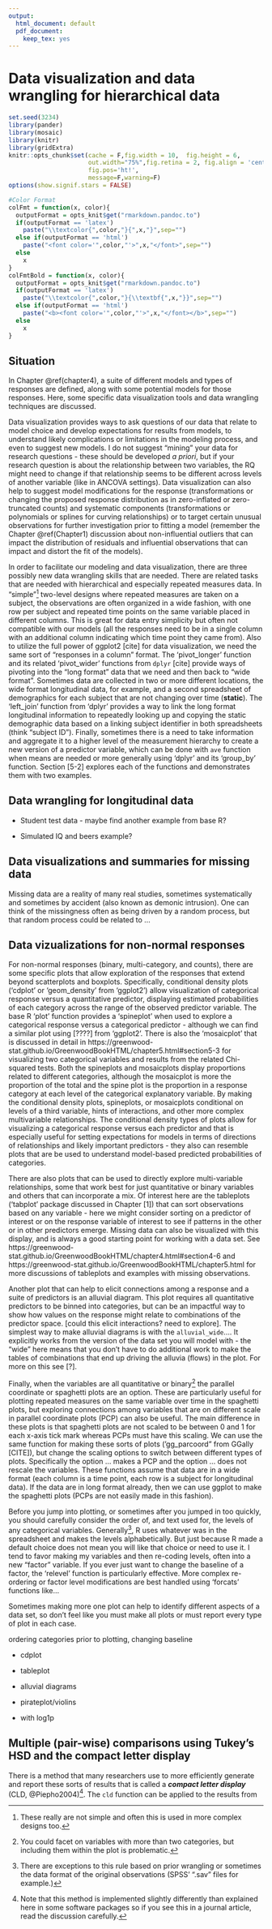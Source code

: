 ```yaml
---
output:
  html_document: default
  pdf_document:
    keep_tex: yes
---
```


# Data visualization and data wrangling for hierarchical data {#chapter5}

```r
set.seed(3234)
library(pander)
library(mosaic)
library(knitr)
library(gridExtra)
knitr::opts_chunk$set(cache = F,fig.width = 10,  fig.height = 6,
                      out.width="75%",fig.retina = 2, fig.align = 'center',
                      fig.pos='ht!',
                      message=F,warning=F)
options(show.signif.stars = FALSE)
```


```r
#Color Format
colFmt = function(x, color){
  outputFormat = opts_knit$get("rmarkdown.pandoc.to")
  if(outputFormat == 'latex')
    paste("\\textcolor{",color,"}{",x,"}",sep="")
  else if(outputFormat == 'html')
    paste("<font color='",color,"'>",x,"</font>",sep="")
  else
    x
}
colFmtBold = function(x, color){
  outputFormat = opts_knit$get("rmarkdown.pandoc.to")
  if(outputFormat == 'latex')
    paste("\\textcolor{",color,"}{\\textbf{",x,"}}",sep="")
  else if(outputFormat == 'html')
    paste("<b><font color='",color,"'>",x,"</font></b>",sep="")
  else
    x
}
```

## Situation {#section5-1}

In Chapter \@ref(chapter4), a suite of different models and types of responses are defined, along with some potential models for those responses. Here, some specific data visualization tools and data wrangling techniques are discussed. 

Data visualization provides ways to ask questions of our data that relate to model choice and develop expectations for results from models, to understand likely complications or limitations in the modeling process, and even to suggest new models. I do not suggest "mining" your data for research questions - these should be developed _a priori_, but if your research question is about the relationship between two variables, the RQ might need to change if that relationship seems to be different across levels of another variable (like in ANCOVA settings). Data visualization can also help to suggest model modifications for the response (transformations or changing the proposed response distribution as in zero-inflated or zero-truncated counts) and systematic components (transformations or polynomials or splines for curving relationships) or to target certain unusual observations for further investigation prior to fitting a model (remember the Chapter \@ref(Chapter1) discussion about non-influential outliers that can impact the distribution of residuals and influential observations that can impact and distort the fit of the models).  

In order to facilitate our modeling and data visualization, there are three possibly new data wrangling skills that are needed. There are related tasks that are needed with hierarchical and especially repeated measures data. In "simple"^[These really are not simple and often this is used in more complex designs too.] two-level designs where repeated measures are taken on a subject, the observations are often organized in a wide fashion, with one row per subject and repeated time points on the same variable placed in different columns. This is great for data entry simplicity but often not compatible with our models (all the responses need to be in a single column with an additional column indicating which time point they came from). Also to utilize the full power of ggplot2 [cite] for data visualization, we need the same sort of "responses in a column" format. The 'pivot_longer' function and its related 'pivot_wider' functions from `dplyr` [cite] provide ways of pivoting into the "long format" data that we need and then back to "wide format". Sometimes data are collected in two or more different locations, the wide format longitudinal data, for example, and a second spreadsheet of demographics for each subject that are not changing over time (**static**). The 'left_join' function from 'dplyr' provides a way to link the long format longitudinal information to repeatedly looking up and copying the static demographic data based on a linking subject identifier in both spreadsheets (think "subject ID"). Finally, sometimes there is a need to take information and aggregate it to a higher level of the measurement hierarchy to create a new version of a predictor variable, which can be done with `ave` function when means are needed or more generally using 'dplyr' and its 'group\_by' function. Section [5-2] explores each of the functions and demonstrates them with two examples.


## Data wrangling for longitudinal data {#section5-2}


* Student test data - maybe find another example from base R?


* Simulated IQ and beers example?


## Data visualizations and summaries for missing data {#section5-3}

Missing data are a reality of many real studies, sometimes systematically and sometimes by accident (also known as demonic intrusion). One can think of the missingness often as being driven by a random process, but that random process could be related to ...



## Data vizualizations for non-normal responses {#section5-4}

For non-normal responses (binary, multi-category, and counts), there are some specific plots that allow exploration of the responses that extend beyond scatterplots and boxplots. Specifically, conditional density plots ('cdplot' or 'geom_density' from 'ggplot2') allow visualization of categorical response versus a quantitative predictor, displaying estimated probabilities of each category across the range of the observed predictor variable. The base R 'plot' function provides a 'spineplot' when used to explore a categorical response versus a categorical predictor - although we can find a similar plot using [????] from 'ggplot2'. There is also the 'mosaicplot' that is discussed in detail in https://greenwood-stat.github.io/GreenwoodBookHTML/chapter5.html#section5-3 for visualizing two categorical variables and results from the related Chi-squared tests. Both the spineplots and mosaicplots display proportions related to different categories, although the mosaicplot is more the proportion of the total and the spine plot is the proportion in a response category at each level of the categorical explanatory variable. By making the conditional density plots, spineplots, or mosaicplots conditional on levels of a third variable, hints of interactions, and other more complex multivariable relationships. The conditional density types of plots allow for visualizing a categorical response versus each predictor and that is especially useful for setting expectations for models in terms of directions of relationships and likely important predictors - they also can resemble plots that are be used to understand model-based predicted probabilities of categories. 


There are also plots that can be used to directly explore multi-variable relationships, some that work best for just quantitative or binary variables and others that can incorporate a mix. Of interest here are the tableplots ('tabplot' package discussed in Chapter [1]) that can sort observations based on any variable - here we might consider sorting on a predictor of interest or on the response variable of interest to see if patterns in the other or in other predictors emerge. Missing data can also be visualized with this display, and is always a good starting point for working with a data set. See https://greenwood-stat.github.io/GreenwoodBookHTML/chapter4.html#section4-6 and https://greenwood-stat.github.io/GreenwoodBookHTML/chapter5.html for more discussions of tableplots and examples with missing observations. 

Another plot that can help to elicit connections among a response and a suite of predictors is an alluvial diagram. This plot requires all quantitative predictors to be binned into categories, but can be an impactful way to show how values on the response might relate to combinations of the predictor space. [could this elicit interactions? need to explore]. The simplest way to make alluvial diagrams is with the `alluvial_wide`.... It explicitly works from the version of the data set you will model with - the "wide" here means that you don't have to do additional work to make the tables of combinations that end up driving the alluvia (flows) in the plot. For more on this see [?].

Finally, when the variables are all quantitative or binary^[You could facet on variables with more than two categories, but including them within the plot is problematic.] the parallel coordinate or spaghetti plots are an option. These are particularly useful for plotting repeated measures on the same variable over time in the spaghetti plots, but exploring connections among variables that are on different scale in parallel coordinate plots (PCP) can also be useful. The main difference in these plots is that spaghetti plots are not scaled to be between 0 and 1 for each x-axis tick mark whereas PCPs must have this scaling. We can use the same function for making these sorts of plots ('gg_parcoord" from GGally [CITE]), but change the scaling options to switch between different types of plots. Specifically the option ... makes a PCP and the option ... does not rescale the variables. These functions assume that data are in a wide format (each column is a time point, each row is a subject for longitudinal data). If the data are in long format already, then we can use ggplot to make the spaghetti plots (PCPs are not easily made in this fashion).

Before you jump into plotting, or sometimes after you jumped in too quickly, you should carefully consider the order of, and text used for, the levels of any categorical variables. Generally^[There are exceptions to this rule based on prior wrangling or sometimes the data format of the original observations (SPSS' ".sav" files for example.)], R uses whatever was in the spreadsheet and makes the levels alphabetically. But just because R made a default choice does not mean you will like that choice or need to use it. I tend to favor making my variables and then re-coding levels, often into a new "factor" variable. If you ever just want to change the baseline of a factor, the 'relevel' function is particularly effective. More complex re-ordering or factor level modifications are best handled using 'forcats' functions like...











Sometimes making more one plot can help to identify different aspects of a data set, so don't feel like you must make all plots or must report every type of plot in each case.

ordering categories prior to plotting, changing baseline


* cdplot

* tableplot

* alluvial diagrams

* pirateplot/violins

* with log1p



<!-- \sectionmark{Multiple (pair-wise) comparisons using Tukey's HSD and CLD} -->

## Multiple (pair-wise) comparisons using Tukey's HSD and the compact letter display {#section5-5}

<!-- \sectionmark{Multiple (pair-wise) comparisons using Tukey's HSD and CLD} -->


\indent There is a method that many researchers use to more efficiently generate and 
report these sorts of results that is called a ***compact letter display*** \index{compact letter display}
(CLD, @Piepho2004)^[Note that this method is implemented slightly differently than explained here in some software packages so if you see this in a journal article, read the discussion carefully.]. The ``cld`` function can be applied to the results from 

<!-- \newpage -->

